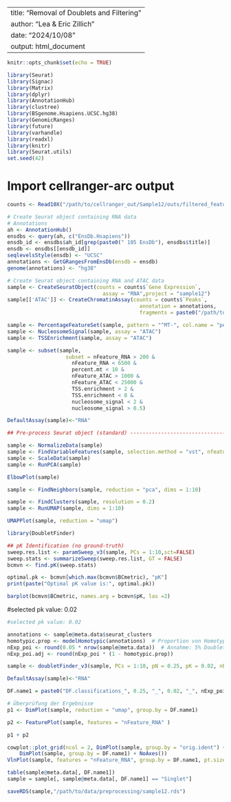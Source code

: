 

---
title: "Removal of Doublets and Filtering"
author: "Lea & Eric Zillich"
date: "2024/10/08"
output: html_document
---

```r
knitr::opts_chunk$set(echo = TRUE)

library(Seurat)
library(Signac)
library(Matrix)
library(dplyr)
library(AnnotationHub)
library(clustree)
library(BSgenome.Hsapiens.UCSC.hg38)
library(GenomicRanges)
library(future)
library(varhandle)
library(readxl)
library(knitr)
library(Seurat.utils)
set.seed(42)

```

# Import cellranger-arc output

```r

counts <- Read10X("/path/to/cellranger_out/Sample12/outs/filtered_feature_bc_matrix/")

# Create Seurat object containing RNA data 
# Annotations 
ah <- AnnotationHub()
ensdbs <- query(ah, c("EnsDb.Hsapiens"))
ensdb_id <- ensdbs$ah_id[grep(paste0(" 105 EnsDb"), ensdbs$title)]
ensdb <- ensdbs[[ensdb_id]]
seqlevelsStyle(ensdb) <- "UCSC"
annotations <- GetGRangesFromEnsDb(ensdb = ensdb)
genome(annotations) <- "hg38"

# Create Seurat object containing RNA and ATAC data
sample <- CreateSeuratObject(counts = counts$`Gene Expression`,
                               assay = "RNA",project = "sample12")
sample[['ATAC']] <- CreateChromatinAssay(counts = counts$`Peaks`,
                                           annotation = annotations,
                                           fragments = paste0("/path/to/cellranger_out/Sample12/outs/atac_fragments.tsv.gz"),sep = c(":", "-"),genome = 'hg38')

sample <- PercentageFeatureSet(sample, pattern = "^MT-", col.name = "percent.mt", assay = "RNA")
sample <- NucleosomeSignal(sample, assay = "ATAC")
sample <- TSSEnrichment(sample, assay = "ATAC")

sample <- subset(sample,
                   subset = nFeature_RNA > 200 &
                     nFeature_RNA < 6500 &
                     percent.mt < 10 &
                     nFeature_ATAC > 1000 &
                     nFeature_ATAC < 25000 &
                     TSS.enrichment > 2 &
                     TSS.enrichment < 8 &
                     nucleosome_signal < 2 &
                     nucleosome_signal > 0.5)

```


```r

DefaultAssay(sample)<-"RNA"

## Pre-process Seurat object (standard) --------------------------------------------------------------------------------------

sample <- NormalizeData(sample)
sample <- FindVariableFeatures(sample, selection.method = "vst", nfeatures = 3000)
sample <- ScaleData(sample)
sample <- RunPCA(sample)

ElbowPlot(sample)

sample <- FindNeighbors(sample, reduction = "pca", dims = 1:10)

sample <- FindClusters(sample, resolution = 0.2)
sample <- RunUMAP(sample, dims = 1:10)

UMAPPlot(sample, reduction = "umap")

library(DoubletFinder)

## pK Identification (no ground-truth) 
sweep.res.list <- paramSweep_v3(sample, PCs = 1:10,sct=FALSE)
sweep.stats <- summarizeSweep(sweep.res.list, GT = FALSE)
bcmvn <- find.pK(sweep.stats)

optimal.pk <- bcmvn[which.max(bcmvn$BCmetric), "pK"]
print(paste("Optimal pK value is:", optimal.pk))

barplot(bcmvn$BCmetric, names.arg = bcmvn$pK, las =2)

```

#selected pk value: 0.02

```r

#selected pk value: 0.02

annotations <- sample@meta.data$seurat_clusters
homotypic.prop <- modelHomotypic(annotations)  # Proportion von Homotypic Doublets
nExp_poi <- round(0.05 * nrow(sample@meta.data))  # Annahme: 5% Doublets bei 10.000 Zellen geladen
nExp_poi.adj <- round(nExp_poi * (1 - homotypic.prop))

sample <- doubletFinder_v3(sample, PCs = 1:10, pN = 0.25, pK = 0.02, nExp = nExp_poi.adj, reuse.pANN = FALSE, sct = FALSE)

DefaultAssay(sample)<-"RNA"

DF.name1 = paste0("DF.classifications_", 0.25, "_", 0.02, "_", nExp_poi.adj)

# Überprüfung der Ergebnisse
p1 <- DimPlot(sample, reduction = "umap", group.by = DF.name1)

p2 <- FeaturePlot(sample, features = "nFeature_RNA" )

p1 + p2

cowplot::plot_grid(ncol = 2, DimPlot(sample, group.by = "orig.ident") + NoAxes(), 
    DimPlot(sample, group.by = DF.name1) + NoAxes())
VlnPlot(sample, features = "nFeature_RNA", group.by = DF.name1, pt.size = 0.1)

table(sample@meta.data[, DF.name1])
sample = sample[, sample@meta.data[, DF.name1] == "Singlet"]

```



```r

saveRDS(sample,"/path/to/data/preprocessing/sample12.rds")

```

